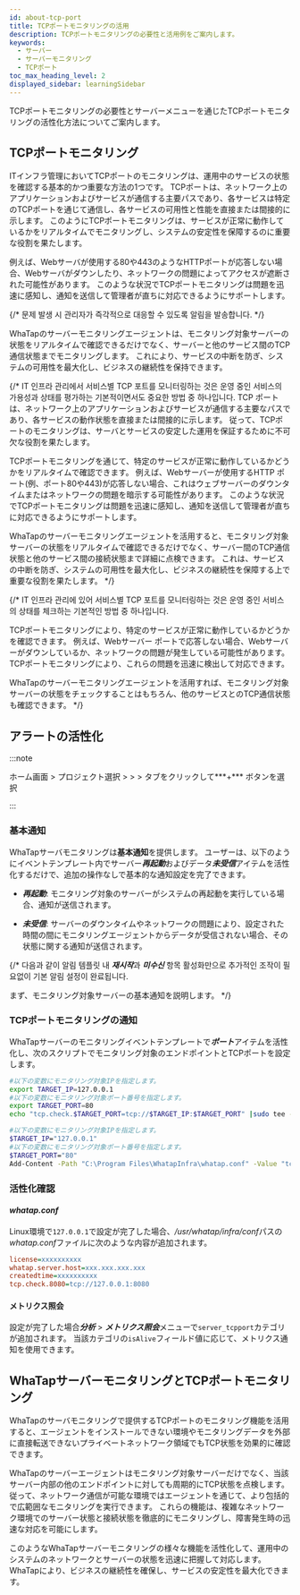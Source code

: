 ```yaml
---
id: about-tcp-port
title: TCPポートモニタリングの活用
description: TCPポートモニタリングの必要性と活用例をご案内します。
keywords:
  - サーバー
  - サーバーモニタリング
  - TCPポート
toc_max_heading_level: 2
displayed_sidebar: learningSidebar
---
```


TCPポートモニタリングの必要性とサーバー<Cmdname sid="side_eventSetting" className="uitext" />メニューを通じたTCPポートモニタリングの活性化方法についてご案内します。 

## TCPポートモニタリング

ITインフラ管理においてTCPポートのモニタリングは、運用中のサービスの状態を確認する基本的かつ重要な方法の1つです。 TCPポートは、ネットワーク上のアプリケーションおよびサービスが通信する主要パスであり、各サービスは特定のTCPポートを通じて通信し、各サービスの可用性と性能を直接または間接的に示します。 このようにTCPポートモニタリングは、サービスが正常に動作しているかをリアルタイムでモニタリングし、システムの安定性を保障するのに重要な役割を果たします。

例えば、Webサーバが使用する80や443のようなHTTPポートが応答しない場合、Webサーバがダウンしたり、ネットワークの問題によってアクセスが遮断された可能性があります。 このような状況でTCPポートモニタリングは問題を迅速に感知し、通知を送信して管理者が直ちに対応できるようにサポートします。

{/* 문제 발생 시 관리자가 즉각적으로 대응할 수 있도록 알림을 발송합니다. */}

WhaTapのサーバーモニタリングエージェントは、モニタリング対象サーバーの状態をリアルタイムで確認できるだけでなく、サーバーと他のサービス間のTCP通信状態までモニタリングします。 これにより、サービスの中断を防ぎ、システムの可用性を最大化し、ビジネスの継続性を保持できます。

{/* IT 인프라 관리에서 서비스별 TCP 포트를 모니터링하는 것은 운영 중인 서비스의 가용성과 상태를 평가하는 기본적이면서도 중요한 방법 중 하나입니다. TCP ポートは、ネットワーク上のアプリケーションおよびサービスが通信する主要なパスであり、各サービスの動作状態を直接または間接的に示します。 従って、TCPポートのモニタリングは、サーバとサービスの安定した運用を保証するために不可欠な役割を果たします。

TCPポートモニタリングを通じて、特定のサービスが正常に動作しているかどうかをリアルタイムで確認できます。 例えば、Webサーバーが使用するHTTP ポート(例、ポート80や443)が応答しない場合、これはウェブサーバーのダウンタイムまたはネットワークの問題を暗示する可能性があります。 このような状況でTCPポートモニタリングは問題を迅速に感知し、通知を送信して管理者が直ちに対応できるようにサポートします。

WhaTapのサーバーモニタリングエージェントを活用すると、モニタリング対象サーバーの状態をリアルタイムで確認できるだけでなく、サーバー間のTCP通信状態と他のサービス間の接続状態まで詳細に点検できます。 これは、サービスの中断を防ぎ、システムの可用性を最大化し、ビジネスの継続性を保障する上で重要な役割を果たします。 */}

{/* IT 인프라 관리에 있어 서비스별 TCP 포트를 모니터링하는 것은 운영 중인 서비스의 상태를 체크하는 기본적인 방법 중 하나입니다.

TCPポートモニタリングにより、特定のサービスが正常に動作しているかどうかを確認できます。 例えば、Webサーバー ポートで応答しない場合、Webサーバーがダウンしているか、ネットワークの問題が発生している可能性があります。 TCPポートモニタリングにより、これらの問題を迅速に検出して対応できます。

WhaTapのサーバーモニタリングエージェントを活用すれば、モニタリング対象サーバーの状態をチェックすることはもちろん、他のサービスとのTCP通信状態も確認できます。  */}

## アラートの活性化

:::note 

ホーム画面 &gt; プロジェクト選択 &gt; <Cmdname sid="side_event" className="uitext" /> &gt; <Cmdname sid="side_eventSetting" className="uitext" /> &gt; <Cmdname sid="server" className="uitext" />タブをクリックして***+*** <Cmdname sid="add_alert_setting" className="uitext" />ボタンを選択

:::

<ImgLang img='best-p/about-server-adf-tcp-port.png' desc='tcp ポート監視通知の設定' />

### 基本通知

WhaTapサーバモニタリングは**基本通知**を提供します。 ユーザーは、以下のようにイベントテンプレート内でサーバー***再起動***およびデータ***未受信***アイテムを活性化するだけで、追加の操作なしで基本的な通知設定を完了できます。

- ***再起動***: モニタリング対象のサーバーがシステムの再起動を実行している場合、通知が送信されます。

- ***未受信***: サーバーのダウンタイムやネットワークの問題により、設定された時間の間にモニタリングエージェントからデータが受信されない場合、その状態に関する通知が送信されます。

{/* 다음과 같이 알림 템플릿 내 ***재시작***과 ***미수신*** 항목 활성화만으로 추가적인 조작이 필요없이 기본 알림 설정이 완료됩니다.

まず、モニタリング対象サーバーの基本通知を説明します。  */}

### TCPポートモニタリングの通知

WhaTapサーバーのモニタリングイベントテンプレートで***ポート***アイテムを活性化し、次のスクリプトでモニタリング対象のエンドポイントとTCPポートを設定します。 

<Tabs groupId='server-user-script'>
<TabItem value="lxs" label="Linux Shell">

```bash title=SH
#以下の変数にモニタリング対象IPを指定します。
export TARGET_IP=127.0.0.1
#以下の変数にモニタリング対象ポート番号を指定します。
export TARGET_PORT=80
echo "tcp.check.$TARGET_PORT=tcp://$TARGET_IP:$TARGET_PORT" |sudo tee -a /usr/whatap/infra/conf/whatap.conf
```

</TabItem>
<TabItem value="wps" label="Windows Powershell">

```bash title=SH
#以下の変数にモニタリング対象IPを指定します。
$TARGET_IP="127.0.0.1"
#以下の変数にモニタリング対象ポート番号を指定します。
$TARGET_PORT="80"
Add-Content -Path "C:\Program Files\WhatapInfra\whatap.conf" -Value "tcp.check.$TARGET_PORT=tcp://$TARGET_IP:$TARGET_PORT"
```

</TabItem>
</Tabs>

### 活性化確認

#### *whatap.conf*

Linux環境で`127.0.0.1`で設定が完了した場合、*/usr/whatap/infra/conf*パスの*whatap.conf*ファイルに次のような内容が追加されます。 

```ini title='whatap.conf'
license=xxxxxxxxxx
whatap.server.host=xxx.xxx.xxx.xxx
createdtime=xxxxxxxxxx
tcp.check.8080=tcp://127.0.0.1:8080
```

#### メトリクス照会

設定が完了した場合***分析*** &gt; ***メトリクス照会***メニューで`server_tcpport`カテゴリが追加されます。 当該カテゴリの`isAlive`フィールド値に応じて、メトリクス通知を使用できます。 

<ImgLang img='best-p/about-server-adf-tcp-port-ms.png' desc='tcp ポート監視通知に関するメトリックスの照会' />

## WhaTapサーバーモニタリングとTCPポートモニタリング

WhaTapのサーバモニタリングで提供するTCPポートのモニタリング機能を活用すると、エージェントをインストールできない環境やモニタリングデータを外部に直接転送できないプライベートネットワーク領域でもTCP状態を効果的に確認できます。

<p align="center">

<ImgLang img='best-p/about-tcp-port-rs.png' desc='tcpポート監視' />

</p>

WhaTapのサーバーエージェントはモニタリング対象サーバーだけでなく、当該サーバー内部の他のエンドポイントに対しても周期的にTCP状態を点検します。 従って、ネットワーク通信が可能な環境ではエージェントを通じて、より包括的で広範囲なモニタリングを実行できます。 これらの機能は、複雑なネットワーク環境でのサーバー状態と接続状態を徹底的にモニタリングし、障害発生時の迅速な対応を可能にします。

このようなWhaTapサーバーモニタリングの様々な機能を活性化して、運用中のシステムのネットワークとサーバーの状態を迅速に把握して対応します。 WhaTapにより、ビジネスの継続性を確保し、サービスの安定性を最大化できます。
